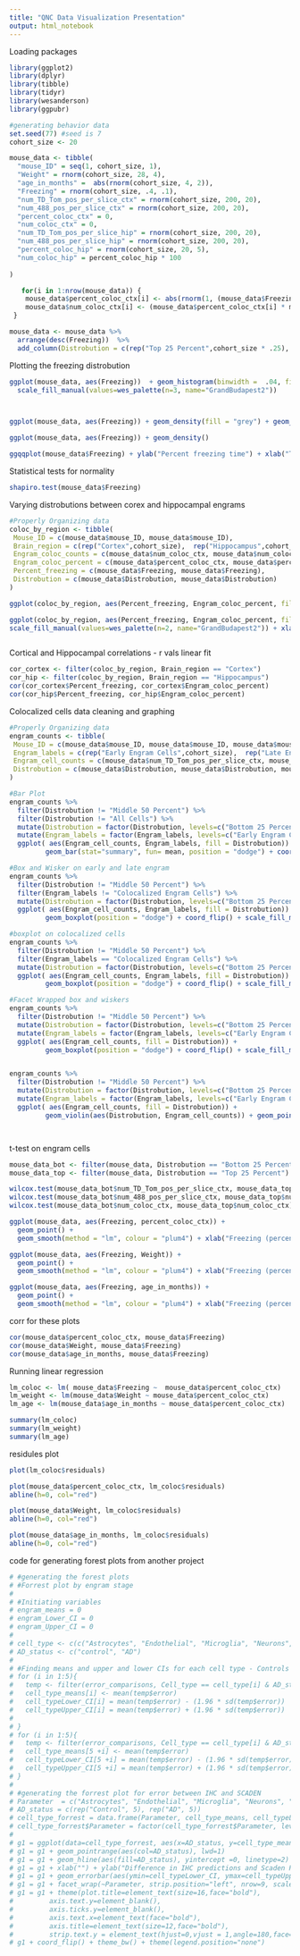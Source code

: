 ```yaml
---
title: "QNC Data Visualization Presentation"
output: html_notebook
---
```



Loading packages
```r
library(ggplot2)
library(dplyr)
library(tibble)
library(tidyr)
library(wesanderson) 
library(ggpubr)

```



```r
#generating behavior data 
set.seed(77) #seed is 7
cohort_size <- 20

mouse_data <- tibble(
  "mouse_ID" = seq(1, cohort_size, 1),
  "Weight" = rnorm(cohort_size, 28, 4),
  "age_in_months" =  abs(rnorm(cohort_size, 4, 2)),
  "Freezing" = rnorm(cohort_size, .4, .1),
  "num_TD_Tom_pos_per_slice_ctx" = rnorm(cohort_size, 200, 20),
  "num_488_pos_per_slice_ctx" = rnorm(cohort_size, 200, 20),
  "percent_coloc_ctx" = 0,
  "num_coloc_ctx" = 0,
  "num_TD_Tom_pos_per_slice_hip" = rnorm(cohort_size, 200, 20),
  "num_488_pos_per_slice_hip" = rnorm(cohort_size, 200, 20),
  "percent_coloc_hip" = rnorm(cohort_size, 20, 5),
  "num_coloc_hip" = percent_coloc_hip * 100
  
)

   for(i in 1:nrow(mouse_data)) {
    mouse_data$percent_coloc_ctx[i] <- abs(rnorm(1, (mouse_data$Freezing[i] / 2 *100), 7))
    mouse_data$num_coloc_ctx[i] <- (mouse_data$percent_coloc_ctx[i] * mouse_data$num_488_pos_per_slice_ctx[i])/100
 }

mouse_data <- mouse_data %>%  
  arrange(desc(Freezing))  %>%  
  add_column(Distrobution = c(rep("Top 25 Percent",cohort_size * .25), rep("Middle 50 Percent",cohort_size * .5), rep("Bottom 25 Percent",cohort_size * .25))) 
```


Plotting the freezing distrobution
```r

ggplot(mouse_data, aes(Freezing))  + geom_histogram(binwidth =  .04, fill="transparent", color = "black", aes(color = Distrobution)) +  geom_dotplot(aes(fill = Distrobution),method="histodot", binwidth = .04, dotsize = .7, stackratio = 2 ) + xlab("Percent freezing time") + ylab("Count") +
  scale_fill_manual(values=wes_palette(n=3, name="GrandBudapest2"))



ggplot(mouse_data, aes(Freezing)) + geom_density(fill = "grey") + geom_dotplot(aes(fill = Distrobution),method="histodot", binwidth = .04 ) + xlab("Percent freezing time") + ylab("Count") + scale_fill_manual(values=wes_palette(n=3, name="GrandBudapest2")) 

ggplot(mouse_data, aes(Freezing)) + geom_density()

ggqqplot(mouse_data$Freezing) + ylab("Percent freezing time") + xlab("Theoretical percent freezing time")


```

Statistical tests for normality 
```r

shapiro.test(mouse_data$Freezing)

```


Varying distrobutions between corex and hippocampal engrams 

```r


#Properly Organizing data
coloc_by_region <- tibble(
 Mouse_ID = c(mouse_data$mouse_ID, mouse_data$mouse_ID),
 Brain_region = c(rep("Cortex",cohort_size),  rep("Hippocampus",cohort_size)),
 Engram_coloc_counts = c(mouse_data$num_coloc_ctx, mouse_data$num_coloc_hip),
 Engram_coloc_percent = c(mouse_data$percent_coloc_ctx, mouse_data$percent_coloc_hip),
 Percent_freezing = c(mouse_data$Freezing, mouse_data$Freezing),
 Distrobution = c(mouse_data$Distrobution, mouse_data$Distrobution)
)  

ggplot(coloc_by_region, aes(Percent_freezing, Engram_coloc_percent, fill = Brain_region))  + geom_bar(stat = "identity", position = "dodge")

ggplot(coloc_by_region, aes(Percent_freezing, Engram_coloc_percent, fill = Brain_region))  + geom_smooth(method = "lm", colour = "lightsteelblue3") +
scale_fill_manual(values=wes_palette(n=2, name="GrandBudapest2")) + xlab("Percent freezing time") + ylab("Perent colocalized cells") + geom_point( aes(shape = Brain_region))



```

Cortical and Hippocampal correlations - r vals linear fit
```r


cor_cortex <- filter(coloc_by_region, Brain_region == "Cortex")
cor_hip <- filter(coloc_by_region, Brain_region == "Hippocampus")
cor(cor_cortex$Percent_freezing, cor_cortex$Engram_coloc_percent)
cor(cor_hip$Percent_freezing, cor_hip$Engram_coloc_percent)

```


Colocalized cells data cleaning and graphing 
```r

#Properly Organizing data
engram_counts <- tibble(
 Mouse_ID = c(mouse_data$mouse_ID, mouse_data$mouse_ID, mouse_data$mouse_ID, mouse_data$mouse_ID, mouse_data$mouse_ID, mouse_data$mouse_ID ),
 Engram_labels = c(rep("Early Engram Cells",cohort_size),  rep("Late Engram Cells",cohort_size), rep("Colocalized Engram Cells",cohort_size), rep("Early Engram Cells",cohort_size),  rep("Late Engram Cells",cohort_size), rep("Colocalized Engram Cells",cohort_size)),
 Engram_cell_counts = c(mouse_data$num_TD_Tom_pos_per_slice_ctx, mouse_data$num_488_pos_per_slice_ctx, mouse_data$num_coloc_ctx, mouse_data$num_TD_Tom_pos_per_slice_ctx, mouse_data$num_488_pos_per_slice_ctx, mouse_data$num_coloc_ctx),
 Distrobution = c(mouse_data$Distrobution, mouse_data$Distrobution, mouse_data$Distrobution, rep("All Cells", 3*cohort_size))
)  

#Bar Plot 
engram_counts %>% 
  filter(Distrobution != "Middle 50 Percent") %>%
  filter(Distrobution != "All Cells") %>%
  mutate(Distrobution = factor(Distrobution, levels=c("Bottom 25 Percent", "Top 25 Percent"))) %>%
  mutate(Engram_labels = factor(Engram_labels, levels=c("Early Engram Cells", "Late Engram Cells", "Colocalized Engram Cells"))) %>%
  ggplot( aes(Engram_cell_counts, Engram_labels, fill = Distrobution)) + 
         geom_bar(stat="summary", fun= mean, position = "dodge") + coord_flip() + scale_fill_manual(values=wes_palette(n=4, name="GrandBudapest2")) 

#Box and Wisker on early and late engram 
engram_counts %>% 
  filter(Distrobution != "Middle 50 Percent") %>%
  filter(Engram_labels != "Colocalized Engram Cells") %>%
  mutate(Distrobution = factor(Distrobution, levels=c("Bottom 25 Percent", "Top 25 Percent", "All Cells"))) %>%
  ggplot( aes(Engram_cell_counts, Engram_labels, fill = Distrobution)) + 
         geom_boxplot(position = "dodge") + coord_flip() + scale_fill_manual(values=wes_palette(n=4, name="GrandBudapest2")) 

#boxplot on colocalized cells
engram_counts %>% 
  filter(Distrobution != "Middle 50 Percent") %>%
  filter(Engram_labels == "Colocalized Engram Cells") %>%
  mutate(Distrobution = factor(Distrobution, levels=c("Bottom 25 Percent", "Top 25 Percent", "All Cells"))) %>%
  ggplot( aes(Engram_cell_counts, Engram_labels, fill = Distrobution)) + 
         geom_boxplot(position = "dodge") + coord_flip() + scale_fill_manual(values=wes_palette(n=4, name="GrandBudapest2")) 

#Facet Wrapped box and wiskers 
engram_counts %>% 
  filter(Distrobution != "Middle 50 Percent") %>%
  mutate(Distrobution = factor(Distrobution, levels=c("Bottom 25 Percent", "Top 25 Percent", "All Cells"))) %>%
  mutate(Engram_labels = factor(Engram_labels, levels=c("Early Engram Cells", "Late Engram Cells", "Colocalized Engram Cells"))) %>%
  ggplot( aes(Engram_cell_counts, fill = Distrobution)) + 
         geom_boxplot(position = "dodge") + coord_flip() + scale_fill_manual(values=wes_palette(n=4, name="GrandBudapest2")) +  facet_wrap(vars(Engram_labels)) + scale_y_continuous(breaks = NULL) + xlab("Engram Cell Count (per slice)")


engram_counts %>%
  filter(Distrobution != "Middle 50 Percent") %>%
  mutate(Distrobution = factor(Distrobution, levels=c("Bottom 25 Percent", "Top 25 Percent", "All Cells"))) %>%
  mutate(Engram_labels = factor(Engram_labels, levels=c("Early Engram Cells", "Late Engram Cells", "Colocalized Engram Cells"))) %>%
  ggplot( aes(Engram_cell_counts, fill = Distrobution)) +
         geom_violin(aes(Distrobution, Engram_cell_counts)) + geom_point(aes(Distrobution, Engram_cell_counts, alpha = 3))  + facet_wrap(vars(Engram_labels)) + scale_y_continuous(breaks = NULL) + scale_fill_manual(values=wes_palette(n=4, name="GrandBudapest2")) + xlab("Engram Cell Count (per slice)") + theme(axis.text.x=element_text(angle=90, hjust=1))




```

t-test on engram cells 
```r

mouse_data_bot <- filter(mouse_data, Distrobution == "Bottom 25 Percent")
mouse_data_top <- filter(mouse_data, Distrobution == "Top 25 Percent")

wilcox.test(mouse_data_bot$num_TD_Tom_pos_per_slice_ctx, mouse_data_top$num_TD_Tom_pos_per_slice_ctx)
wilcox.test(mouse_data_bot$num_488_pos_per_slice_ctx, mouse_data_top$num_488_pos_per_slice_ctx)
wilcox.test(mouse_data_bot$num_coloc_ctx, mouse_data_top$num_coloc_ctx)

```



```r

ggplot(mouse_data, aes(Freezing, percent_coloc_ctx)) + 
  geom_point() + 
  geom_smooth(method = "lm", colour = "plum4") + xlab("Freezing (percent time)") + ylab("Percent of cells colocalized")

ggplot(mouse_data, aes(Freezing, Weight)) + 
  geom_point() + 
  geom_smooth(method = "lm", colour = "plum4") + xlab("Freezing (percent time)") + ylab("Mouse body weight")

ggplot(mouse_data, aes(Freezing, age_in_months)) + 
  geom_point() + 
  geom_smooth(method = "lm", colour = "plum4") + xlab("Freezing (percent time)") + ylab("Mouse age (in months)")


```


corr for these plots 
```r
cor(mouse_data$percent_coloc_ctx, mouse_data$Freezing)
cor(mouse_data$Weight, mouse_data$Freezing)
cor(mouse_data$age_in_months, mouse_data$Freezing)

```


Running linear regression 
```r

lm_coloc <- lm( mouse_data$Freezing ~  mouse_data$percent_coloc_ctx)
lm_weight <- lm(mouse_data$Weight ~ mouse_data$percent_coloc_ctx)
lm_age <- lm(mouse_data$age_in_months ~ mouse_data$percent_coloc_ctx)

summary(lm_coloc)
summary(lm_weight)
summary(lm_age)


```


residules plot 
```r

plot(lm_coloc$residuals)

plot(mouse_data$percent_coloc_ctx, lm_coloc$residuals)
abline(h=0, col="red")

plot(mouse_data$Weight, lm_coloc$residuals)
abline(h=0, col="red")

plot(mouse_data$age_in_months, lm_coloc$residuals)
abline(h=0, col="red")

```

code for generating forest plots from another project 

```r

# #generating the forest plots
# #Forrest plot by engram stage
# 
# #Initiating variables 
# engram_means = 0
# engram_Lower_CI = 0
# engram_Upper_CI = 0
# 
# cell_type <- c(c("Astrocytes", "Endothelial", "Microglia", "Neurons", "Oligodendrocytes"))
# AD_status <- c("control", "AD")
# 
# #Finding means and upper and lower CIs for each cell type - Controls vs AD (might be a better way to do this)
# for (i in 1:5){
#   temp <- filter(error_comparisons, Cell_type == cell_type[i] & AD_status == "Control")
#   cell_type_means[i] <- mean(temp$error)
#   cell_typeLower_CI[i] = mean(temp$error) - (1.96 * sd(temp$error))
#   cell_typeUpper_CI[i] = mean(temp$error) + (1.96 * sd(temp$error))
#   
# }
# for (i in 1:5){
#   temp <- filter(error_comparisons, Cell_type == cell_type[i] & AD_status == "AD")
#   cell_type_means[5 +i] <- mean(temp$error)
#   cell_typeLower_CI[5 +i] = mean(temp$error) - (1.96 * sd(temp$error))
#   cell_typeUpper_CI[5 +i] = mean(temp$error) + (1.96 * sd(temp$error))
# }
# 
# #generating the forrest plot for error between IHC and SCADEN
# Parameter  = c("Astrocytes", "Endothelial", "Microglia", "Neurons", "Oligos", "Astrocytes", "Endothelial", "Microglia", "Neurons", "Oligos" )
# AD_status = c(rep("Control", 5), rep("AD", 5))  
# cell_type_forrest = data.frame(Parameter, cell_type_means, cell_typeLower_CI, cell_typeUpper_CI)
# cell_type_forrest$Parameter = factor(cell_type_forrest$Parameter, levels=c("Astrocytes", "Endothelial", "Microglia", "Neurons", "Oligos")) 
# 
# g1 = ggplot(data=cell_type_forrest, aes(x=AD_status, y=cell_type_means, ymin=cell_typeLower_CI, ymax=cell_typeUpper_CI, color=Parameter))
# g1 = g1 + geom_pointrange(aes(col=AD_status), lwd=1)
# g1 = g1 + geom_hline(aes(fill=AD_status), yintercept =0, linetype=2)
# g1 = g1 + xlab("") + ylab("Difference in IHC predictions and Scaden Predictions")
# g1 = g1 + geom_errorbar(aes(ymin=cell_typeLower_CI, ymax=cell_typeUpper_CI, col=AD_status), width=0.5, cex=1)
# g1 = g1 + facet_wrap(~Parameter, strip.position="left", nrow=9, scales = "free_y")
# g1 = g1 + theme(plot.title=element_text(size=16,face="bold"),
#         axis.text.y=element_blank(),
#         axis.ticks.y=element_blank(),
#         axis.text.x=element_text(face="bold"),
#         axis.title=element_text(size=12,face="bold"),
#         strip.text.y = element_text(hjust=0,vjust = 1,angle=180,face="bold"))
# g1 + coord_flip() + theme_bw() + theme(legend.position="none")
```

